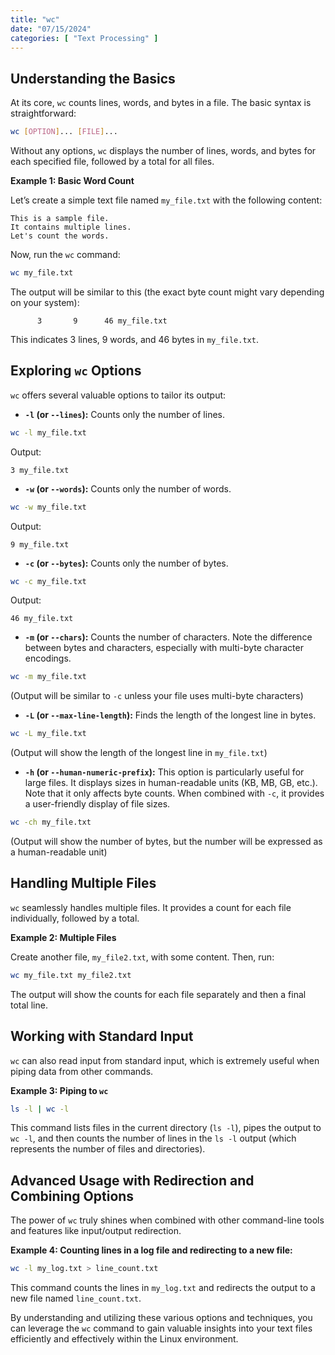 ```yaml
---
title: "wc"
date: "07/15/2024"
categories: [ "Text Processing" ]
---
```

## Understanding the Basics

At its core, `wc` counts lines, words, and bytes in a file.  The basic syntax is straightforward:

```bash
wc [OPTION]... [FILE]...
```

Without any options, `wc` displays the number of lines, words, and bytes for each specified file, followed by a total for all files.

**Example 1: Basic Word Count**

Let's create a simple text file named `my_file.txt` with the following content:

```
This is a sample file.
It contains multiple lines.
Let's count the words.
```

Now, run the `wc` command:

```bash
wc my_file.txt
```

The output will be similar to this (the exact byte count might vary depending on your system):

```
      3       9      46 my_file.txt
```

This indicates 3 lines, 9 words, and 46 bytes in `my_file.txt`.


## Exploring `wc` Options

`wc` offers several valuable options to tailor its output:

* **`-l` (or `--lines`):** Counts only the number of lines.

```bash
wc -l my_file.txt
```

Output:

```
3 my_file.txt
```

* **`-w` (or `--words`):** Counts only the number of words.

```bash
wc -w my_file.txt
```

Output:

```
9 my_file.txt
```

* **`-c` (or `--bytes`):** Counts only the number of bytes.

```bash
wc -c my_file.txt
```

Output:

```
46 my_file.txt
```

* **`-m` (or `--chars`):** Counts the number of characters.  Note the difference between bytes and characters, especially with multi-byte character encodings.

```bash
wc -m my_file.txt
```

(Output will be similar to `-c` unless your file uses multi-byte characters)


* **`-L` (or `--max-line-length`):**  Finds the length of the longest line in bytes.

```bash
wc -L my_file.txt
```

(Output will show the length of the longest line in `my_file.txt`)

* **`-h` (or `--human-numeric-prefix`):** This option is particularly useful for large files.  It displays sizes in human-readable units (KB, MB, GB, etc.).  Note that it only affects byte counts.  When combined with `-c`, it provides a user-friendly display of file sizes.

```bash
wc -ch my_file.txt
```

(Output will show the number of bytes, but the number will be expressed as a human-readable unit)


## Handling Multiple Files

`wc` seamlessly handles multiple files.  It provides a count for each file individually, followed by a total.

**Example 2: Multiple Files**

Create another file, `my_file2.txt`, with some content. Then, run:

```bash
wc my_file.txt my_file2.txt
```

The output will show the counts for each file separately and then a final total line.


##  Working with Standard Input

`wc` can also read input from standard input, which is extremely useful when piping data from other commands.

**Example 3: Piping to `wc`**

```bash
ls -l | wc -l
```

This command lists files in the current directory (`ls -l`), pipes the output to `wc -l`, and then counts the number of lines in the `ls -l` output (which represents the number of files and directories).


## Advanced Usage with  Redirection and Combining Options

The power of `wc` truly shines when combined with other command-line tools and features like input/output redirection.


**Example 4: Counting lines in a log file and redirecting to a new file:**

```bash
wc -l my_log.txt > line_count.txt
```

This command counts the lines in `my_log.txt` and redirects the output to a new file named `line_count.txt`.



By understanding and utilizing these various options and techniques, you can leverage the `wc` command to gain valuable insights into your text files efficiently and effectively within the Linux environment.

